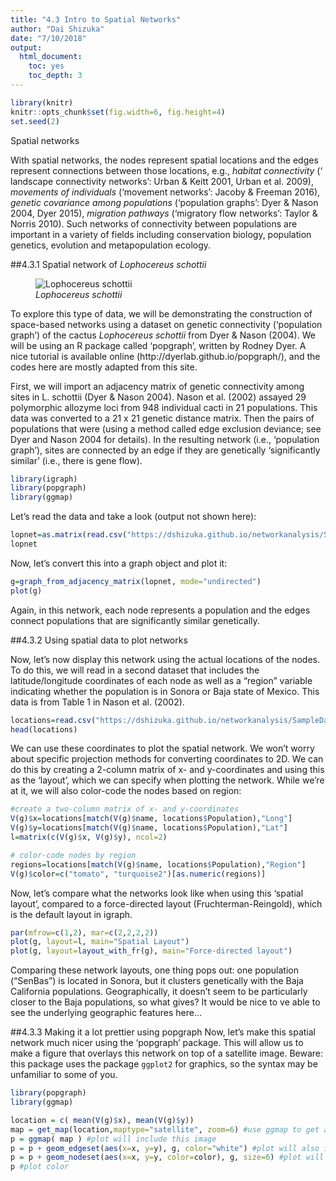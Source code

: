 ```yaml
---
title: "4.3 Intro to Spatial Networks"
author: "Dai Shizuka"
date: "7/10/2018"
output: 
  html_document:
    toc: yes
    toc_depth: 3
---
```


```r
library(knitr)
knitr::opts_chunk$set(fig.width=6, fig.height=4) 
set.seed(2)
```

Spatial networks

With spatial networks, the nodes represent spatial locations and the edges represent connections between those locations, e.g., *habitat connectivity* (‘ landscape connectivity networks’: Urban & Keitt 2001, Urban et al. 2009), *movements of individuals* (‘movement networks’: Jacoby & Freeman 2016), *genetic covariance among populations* (‘population graphs’: Dyer & Nason 2004, Dyer 2015), *migration pathways* (‘migratory flow networks’: Taylor & Norris 2010). Such networks of connectivity between populations are important in a variety of fields including conservation biology, population genetics, evolution and metapopulation ecology.

##4.3.1 Spatial network of *Lophocereus schottii*

![*Lophocereus schottii*](https://www.dropbox.com/s/bvclexwgv2zktur/L.schottii.jpg?dl=1)

To explore this type of data, we will be demonstrating the construction of space-based networks using a dataset on genetic connectivity (‘population graph’) of the cactus *Lophocereus schottii* from Dyer & Nason (2004). We will be using an R package called ‘popgraph’, written by Rodney Dyer. A nice tutorial is available online (http://dyerlab.github.io/popgraph/), and the codes here are mostly adapted from this site.

First, we will import an adjacency matrix of genetic connectivity among sites in L. schottii (Dyer & Nason 2004). Nason et al. (2002) assayed 29 polymorphic allozyme loci from 948 individual cacti in 21 populations. This data was converted to a 21 x 21 genetic distance matrix. Then the pairs of populations that were (using a method called edge exclusion deviance; see Dyer and Nason 2004 for details). In the resulting network (i.e., ‘population graph’), sites are connected by an edge if they are genetically ‘significantly similar’ (i.e., there is gene flow).

```r
library(igraph)
library(popgraph)
library(ggmap)
```

Let’s read the data and take a look (output not shown here):
```r
lopnet=as.matrix(read.csv("https://dshizuka.github.io/networkanalysis/SampleData/lopho_network.csv", header=T, row.names=1)) #From Dyer et al. 2004
lopnet
```

Now, let’s convert this into a graph object and plot it:
```r
g=graph_from_adjacency_matrix(lopnet, mode="undirected") 
plot(g)
```

Again, in this network, each node represents a population and the edges connect populations that are significantly similar genetically.

##4.3.2 Using spatial data to plot networks

Now, let’s now display this network using the actual locations of the nodes. To do this, we will read in a second dataset that includes the latitude/longitude coordinates of each node as well as a “region” variable indicating whether the population is in Sonora or Baja state of Mexico. This data is from Table 1 in Nason et al. (2002).

```r
locations=read.csv("https://dshizuka.github.io/networkanalysis/SampleData/lopho_locations.csv") 
head(locations)
```

We can use these coordinates to plot the spatial network. We won’t worry about specific projection methods for converting coordinates to 2D. We can do this by creating a 2-column matrix of x- and y-coordinates and using this as the ‘layout’, which we can specify when plotting the network. While we’re at it, we will also color-code the nodes based on region:

```r
#create a two-column matrix of x- and y-coordinates
V(g)$x=locations[match(V(g)$name, locations$Population),"Long"]
V(g)$y=locations[match(V(g)$name, locations$Population),"Lat"]
l=matrix(c(V(g)$x, V(g)$y), ncol=2)

# color-code nodes by region
regions=locations[match(V(g)$name, locations$Population),"Region"]
V(g)$color=c("tomato", "turquoise2")[as.numeric(regions)]
```

Now, let’s compare what the networks look like when using this ‘spatial layout’, compared to a force-directed layout (Fruchterman-Reingold), which is the default layout in igraph.

```r
par(mfrow=c(1,2), mar=c(2,2,2,2))
plot(g, layout=l, main="Spatial Layout")
plot(g, layout=layout_with_fr(g), main="Force-directed layout")
```

Comparing these network layouts, one thing pops out: one population (“SenBas”) is located in Sonora, but it clusters genetically with the Baja California populations. Geographically, it doesn’t seem to be particularly closer to the Baja populations, so what gives? It would be nice to ve able to see the underlying geographic features here...

##4.3.3 Making it a lot prettier using popgraph
Now, let’s make this spatial network much nicer using the ‘popgraph’ package. This will allow us to make a figure that overlays this network on top of a satellite image. Beware: this package uses the package `ggplot2` for graphics, so the syntax may be unfamiliar to some of you.

```r
library(popgraph)
library(ggmap)

location = c( mean(V(g)$x), mean(V(g)$y))
map = get_map(location,maptype="satellite", zoom=6) #use ggmap to get a satellite image of the study area.
p = ggmap( map ) #plot will include this image
p = p + geom_edgeset(aes(x=x, y=y), g, color="white") #plot will also include the network edges, in white
p = p + geom_nodeset(aes(x=x, y=y, color=color), g, size=6) #plot will also include the network nodes, color-coded by region
p #plot color
```
